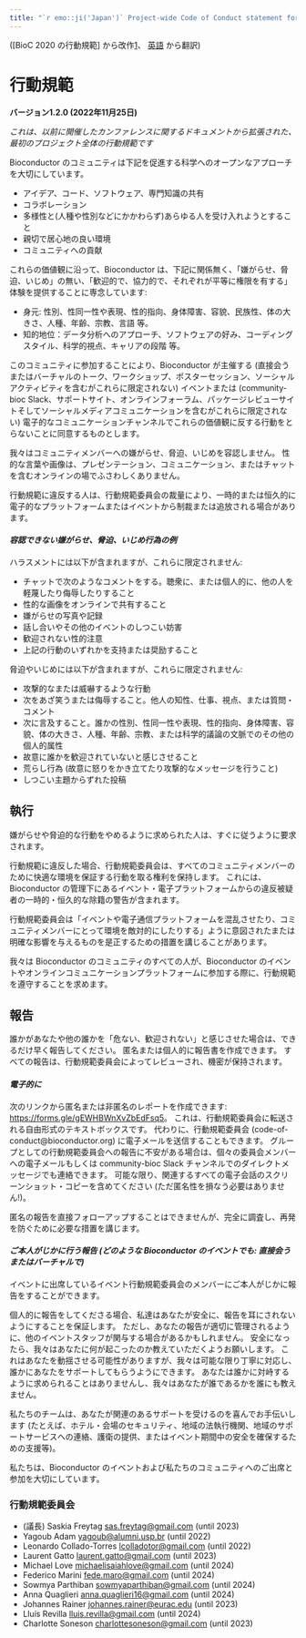 ```yaml
---
title: "`r emo::ji('Japan')` Project-wide Code of Conduct statement for Bioconductor (Japanese, Japan)"
---
```


([BioC 2020 の行動規範] から改作[1]、 [英語](en-US.html) から翻訳)

# 行動規範

**バージョン1.2.0 (2022年11月25日)**

_これは、以前に開催したカンファレンスに関するドキュメントから拡張された、最初のプロジェクト全体の行動規範です_


Bioconductor のコミュニティは下記を促進する科学へのオープンなアプローチを大切にしています。

* アイデア、コード、ソフトウェア、専門知識の共有
* コラボレーション
* 多様性と(人種や性別などにかかわらず)あらゆる人を受け入れようとすること
* 親切で居心地の良い環境
* コミュニティへの貢献

これらの価値観に沿って、Bioconductor は、下記に関係無く、「嫌がらせ、脅迫、いじめ」の無い、「歓迎的で、協力的で、それぞれが平等に権限を有する」体験を提供することに専念しています:

* 身元: 性別、性同一性や表現、性的指向、身体障害、容貌、民族性、体の大きさ、人種、年齢、宗教、言語 等。
* 知的地位：データ分析へのアプローチ、ソフトウェアの好み、コーディングスタイル、科学的視点、キャリアの段階 等。

このコミュニティに参加することにより、Bioconductor が主催する (直接会うまたはバーチャルのトーク、ワークショップ、ポスターセッション、ソーシャルアクティビティを含むがこれらに限定されない) イベントまたは (community-bioc Slack、サポートサイト、オンラインフォーラム、パッケージレビューサイトそしてソーシャルメディアコミュニケーションを含むがこれらに限定されない) 電子的なコミュニケーションチャンネルでこれらの価値観に反する行動をとらないことに同意するものとします。

我々はコミュニティメンバーへの嫌がらせ、脅迫、いじめを容認しません。
性的な言葉や画像は、プレゼンテーション、コミュニケーション、またはチャットを含むオンラインの場でふさわしくありません。

行動規範に違反する人は、行動規範委員会の裁量により、一時的または恒久的に電子的なプラットフォームまたはイベントから制裁または追放される場合があります。

#### _容認できない嫌がらせ、脅迫、いじめ行為の例_

ハラスメントには以下が含まれますが、これらに限定されません:

* チャットで次のようなコメントをする。聴衆に、または個人的に、他の人を軽蔑したり侮辱したりすること
* 性的な画像をオンラインで共有すること
* 嫌がらせの写真や記録
* 話し合いやその他のイベントのしつこい妨害
* 歓迎されない性的注意
* 上記の行動のいずれかを支持または奨励すること

脅迫やいじめには以下が含まれますが、これらに限定されません:

* 攻撃的なまたは威嚇するような行動
* 次をあざ笑うまたは侮辱すること。他人の知性、仕事、視点、または質問・コメント
* 次に言及すること。誰かの性別、性同一性や表現、性的指向、身体障害、容貌、体の大きさ、人種、年齢、宗教、または科学的議論の文脈でのその他の個人的属性
* 故意に誰かを歓迎されていないと感じさせること
* 荒らし行為 (故意に怒りをかき立てたり攻撃的なメッセージを行うこと)
* しつこい主題からずれた投稿


## 執行

嫌がらせや脅迫的な行動をやめるように求められた人は、すぐに従うように要求されます。

行動規範に違反した場合、行動規範委員会は、すべてのコミュニティメンバーのために快適な環境を保証する行動を取る権利を保持します。
これには、Bioconductor の管理下にあるイベント・電子プラットフォームからの違反被疑者の一時的・恒久的な除籍の警告が含まれます。

行動規範委員会は「イベントや電子通信プラットフォームを混乱させたり、コミュニティメンバーにとって環境を敵対的にしたりする」ように意図されたまたは明確な影響を与えるものを是正するための措置を講じることがあります。

我々は Bioconductor のコミュニティのすべての人が、Bioconductor のイベントやオンラインコミュニケーションプラットフォームに参加する際に、行動規範を遵守することを求めます。


## 報告

誰かがあなたや他の誰かを「危ない、歓迎されない」と感じさせた場合は、できるだけ早く報告してください。
匿名または個人的に報告書を作成できます。
すべての報告は、行動規範委員会によってレビューされ、機密が保持されます。

#### _電子的に_

次のリンクから匿名または非匿名のレポートを作成できます: <https://forms.gle/gEWHBWnXvZbEdFsq5>。
これは、行動規範委員会に転送される自由形式のテキストボックスです。
代わりに、行動規範委員会 (code-of-conduct@bioconductor.org) に電子メールを送信することもできます。
グループとしての行動規範委員会への報告に不安がある場合は、個々の委員会メンバーへの電子メールもしくは community-bioc Slack チャンネルでのダイレクトメッセージでも連絡できます。
可能な限り、関連するすべての電子会話のスクリーンショット・コピーを含めてください (ただ匿名性を損なう必要はありません!)。

匿名の報告を直接フォローアップすることはできませんが、完全に調査し、再発を防ぐために必要な措置を講じます。

#### _ご本人がじかに行う報告 (どのような Bioconductor のイベントでも: 直接会うまたはバーチャルで)_

イベントに出席しているイベント行動規範委員会のメンバーにご本人がじかに報告をすることができます。

個人的に報告をしてくださる場合、私達はあなたが安全に、報告を耳にされないようにすることを保証します。
ただし、あなたの報告が適切に管理されるように、他のイベントスタッフが関与する場合があるかもしれません。
安全になったら、我々はあなたに何が起こったのか教えていただくようお願いします。
これはあなたを動揺させる可能性がありますが、我々は可能な限り丁寧に対応し、誰かにあなたをサポートしてもらうようにできます。
あなたは誰かに対峙するように求められることはありませんし、我々はあなたが誰であるかを誰にも教えません。

私たちのチームは、あなたが関連のあるサポートを受けるのを喜んでお手伝いします (たとえば、ホテル・会場のセキュリティ、地域の法執行機関、地域のサポートサービスへの連絡、護衛の提供、またはイベント期間中の安全を確保するための支援等)。

私たちは、Bioconductor のイベントおよび私たちのコミュニティへのご出席と参加を大切にしています。


### 行動規範委員会

* (議長) Saskia Freytag <sas.freytag@gmail.com> (until 2023)
* Yagoub Adam <yagoub@alumni.usp.br> (until 2022)
* Leonardo Collado-Torres <lcolladotor@gmail.com> (until 2022)
* Laurent Gatto <laurent.gatto@gmail.com> (until 2023)
* Michael Love <michaelisaiahlove@gmail.com> (until 2024)
* Federico Marini <fede.maro@gmail.com> (until 2024)
* Sowmya Parthiban <sowmyaparthiban@gmail.com> (until 2024)
* Anna Quaglieri <anna.quaglieri16@gmail.com> (until 2024)
* Johannes Rainer <johannes.rainer@eurac.edu> (until 2023)
* Lluís Revilla <lluis.revilla@gmail.com> (until 2024)
* Charlotte Soneson <charlottesoneson@gmail.com> (until 2023)

[1]: https://bioc2020.bioconductor.org/code_of_conduct

